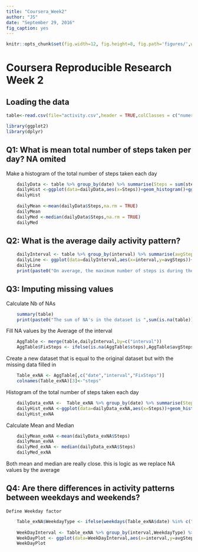 ---
title: "Coursera_Week2"
author: "JS"
date: "September 29, 2016"
fig_caption: yes
---

```{r global_options, include=FALSE}
knitr::opts_chunk$set(fig.width=12, fig.height=8, fig.path='figures/',warning=FALSE, message=FALSE)
```

# Coursera Reproducible Research Week 2


## Loading the data
```{r }
table<-read.csv(file="activity.csv",header = TRUE,colClasses = c("numeric","Date","numeric"))

library(ggplot2)
library(dplyr)

```

## Q1: What is mean total number of steps taken per day? NA omited

Make a histogram of the total number of steps taken each day
 
```{r }
    dailyData <- table %>% group_by(date) %>% summarise(Steps = sum(steps))
    dailyHist <-ggplot(data=dailyData,aes(x=Steps))+geom_histogram()+ggtitle("Total Number of Steps Each Day")
    dailyHist
    
    dailyMean <-mean(dailyData$Steps,na.rm = TRUE)
    dailyMean
    dailyMed <-median(dailyData$Steps,na.rm = TRUE)
    dailyMed
``` 

## Q2: What is the average daily activity pattern?
 
```{r }
    dailyInterval <- table %>% group_by(interval) %>% summarise(avgSteps = mean(steps,na.rm=TRUE))
    dailyLine <- ggplot(data=dailyInterval,aes(x=interval,y=avgSteps))+geom_line()+ggtitle("Average Number of Steps during a Day")
    dailyLine
    print(paste0("On average, the maximum number of steps is during the inverval: ",dailyInterval[dailyInterval$avgSteps==max(dailyInterval$avgSteps),1]))
``` 
  
## Q3: Imputing missing values
  Calculate Nb of NAs
  
```{r }
    summary(table)
    print(paste0("The sum of NA's in the dataset is ",sum(is.na(table))))
```

  Fill NA values by the Average of the interval
```{r }
    AggTable <- merge(table,dailyInterval,by=c("interval"))
    AggTable$FixSteps <- ifelse(is.na(AggTable$steps),AggTable$avgSteps,AggTable$steps)
```

   Create a new dataset that is equal to the original dataset but with the missing data filled in
```{r }
    Table_exNA <- AggTable[,c("date","interval","FixSteps")]
    colnames(Table_exNA)[3]<-"steps"
```

  Histogram of the total number of steps taken each day
```{r }
    dailyData_exNA <-  Table_exNA %>% group_by(date) %>% summarise(Steps = sum(steps))
    dailyHist_exNA <-ggplot(data=dailyData_exNA,aes(x=Steps))+geom_histogram()+ggtitle("Total Number of Steps Each Day - ex NA")
    dailyHist_exNA
```

  Calculate Mean and Median
```{r }
    dailyMean_exNA <-mean(dailyData_exNA$Steps)
    dailyMean_exNA
    dailyMed_exNA <- median(dailyData_exNA$Steps)
    dailyMed_exNA
```
  Both mean and median are really close. this is logic as we replace NA values by the average
  
    
## Q4: Are there differences in activity patterns between weekdays and weekends?
    
    Define Weekday factor
```{r }
  
    Table_exNA$WeekdayType <- ifelse(weekdays(Table_exNA$date) %in% c("Saturday","Sunday"),"weekend","weekday")
    
    WeekDayInterval <- Table_exNA %>% group_by(interval,WeekdayType) %>% summarise(avgSteps = mean(steps,na.rm=TRUE))
    WeekDayPlot <- ggplot(data=WeekDayInterval,aes(x=interval,y=avgSteps))+geom_line()+facet_grid(WeekdayType ~ .)
    WeekDayPlot
```
    
    